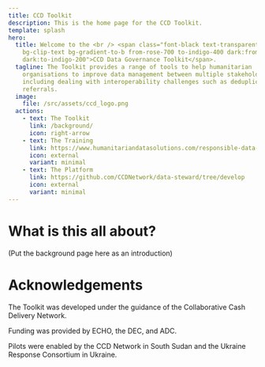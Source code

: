 ```yaml
---
title: CCD Toolkit
description: This is the home page for the CCD Toolkit.
template: splash
hero:
  title: Welcome to the <br /> <span class="font-black text-transparent
    bg-clip-text bg-gradient-to-b from-rose-700 to-indigo-400 dark:from-rose-500
    dark:to-indigo-200">CCD Data Governance Toolkit</span>.
  tagline: The Toolkit provides a range of tools to help humanitarian
    organisations to improve data management between multiple stakeholders,
    including dealing with interoperability challenges such as deduplication and
    referrals.
  image:
    file: /src/assets/ccd_logo.png
  actions:
    - text: The Toolkit
      link: /background/
      icon: right-arrow
    - text: The Training
      link: https://www.humanitariandatasolutions.com/responsible-data-management
      icon: external
      variant: minimal
    - text: The Platform
      link: https://github.com/CCDNetwork/data-steward/tree/develop
      icon: external
      variant: minimal
---
```

# What is this all about?

(Put the background page here as an introduction)

# Acknowledgements

The Toolkit was developed under the guidance of the Collaborative Cash Delivery Network.

Funding was provided by ECHO, the DEC, and ADC.

Pilots were enabled by the CCD Network in South Sudan and the Ukraine Response Consortium in Ukraine.